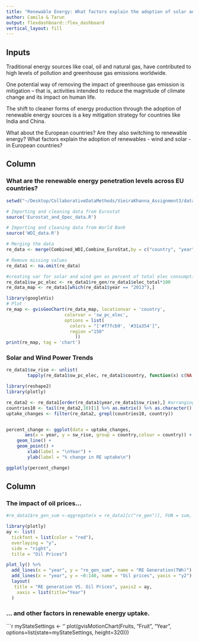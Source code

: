 ```yaml
---
title: "Renewable Energy: What factors explain the adoption of solar and wind power in EU countries?"
author: Camila & Tarun
output: flexdashboard::flex_dashboard
vertical_layout: fill
---
```


Inputs {.sidebar}
---------------------------------

Traditional energy sources like coal, oil and natural gas, have contributed to high levels of pollution and greenhouse gas emissions worldwide.

One potential way of removing the impact of greenhouse gas emission is mitigation – that is, activities intended to reduce the magnitude of climate change and its impact on human life. 

The shift to cleaner forms of energy production through the adoption of renewable energy sources is a key mitigation strategy for countries like India and China. 

What about the European countries? Are they also switching to renewable energy? What factors explain the adoption of renewables - wind and solar - in European countries?


Column
---------------------------------

### What are the renewable energy penetration levels across EU countries? 

```r

setwd("~/Desktop/CollaborativeDataMethods/VieiraKhanna_Assignment3/data_cleaning")

# Importing and cleaning data from Eurostat
source('Eurostat_and_Opec_data.R')

# Importing and cleaning data from World Bank
source('WDI_data.R')

# Merging the data
re_data <- merge(Combined_WDI,Combine_EuroStat,by = c("country", "year"), all.x = T, all.y = T)

# Remove missing values
re_data1 <- na.omit(re_data)

#creating var for solar and wind gen as percent of total elec consumption
re_data1$sw_pc_elec <- re_data1$re_gen/re_data1$elec_total*100 
re_data_map <- re_data1[which(re_data1$year == "2013"),]

library(googleVis)
# Plot
re_map <- gvisGeoChart(re_data_map, locationvar = 'country',
                      colorvar = 'sw_pc_elec',
                      options = list(
                        colors = "['#f7fcb9', '#31a354']",
                        region ="150"
                          ))
print(re_map, tag = 'chart')

```

### Solar and Wind Power Trends

```r

re_data1$sw_rise <- unlist(
        tapply(re_data1$sw_pc_elec, re_data1$country, function(x) c(NA,100*diff(x)/x[-length(x)])))

library(reshape2)
library(plotly)

re_data2 <- re_data1[order(re_data1$year,re_data1$sw_rise),] #arranging data
countries10 <- tail(re_data2,10)[1] %>% as.matrix() %>% as.character() %>% paste(collapse = "|") #finding top10
uptake_changes <- filter(re_data2, grepl(countries10, country))


percent_change <- ggplot(data = uptake_changes,
       aes(x = year, y = sw_rise, group = country,colour = country)) +
    geom_line() +
    geom_point() +
        xlab(label = "\nYear") +
        ylab(label = "% change in RE uptake\n")

ggplotly(percent_change)

```

Column {data-width=500}
---------------------------------

### The impact of oil prices...

```r

#re_data1$re_gen_sum <-aggregate(x = re_data1[c("re_gen")], FUN = sum, by = list(Group.date = re_data1$year))

library(plotly)
ay <- list(
  tickfont = list(color = "red"),
  overlaying = "y",
  side = "right",
  title = "Oil Prices")

plot_ly() %>%
  add_lines(x = "year", y = "re_gen_sum", name = "RE Generation(TWh)") %>%
  add_lines(x = "year", y = ~0:140, name = "Oil prices", yaxis = "y2") %>%
  layout(
   title = "RE generation VS. Oil Prices", yaxis2 = ay,
    xaxis = list(title="Year")
  )

```


### ... and other factors in renewable energy uptake.

```r

myStateSettings <- '\n{"iconType":"LINE", "dimensions":{
    "iconDimensions":["dim0"]},"xAxisOption":"_TIME",
    "orderedByX":false,"orderedByY":false,"yZoomedDataMax":100}\n'
plot(gvisMotionChart(Fruits, "Fruit", "Year", 
      options=list(state=myStateSettings, height=320)))


